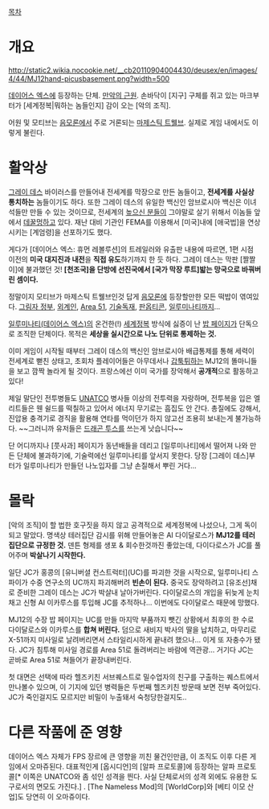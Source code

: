 [[목차]]

= 개요 =
http://static2.wikia.nocookie.net/__cb20110904004430/deusex/en/images/4/44/MJ12hand-picusbasement.png?width=500

[[데이어스 엑스]]에 등장하는 단체. [[만악의 근원]]. 손바닥이 [지구] 구체를 쥐고 있는 마크부터가 [세계정복|뭐하는 놈들인지] 감이 오는 [악의 조직].

어원 및 모티브는 [[음모론]]에서 주로 거론되는 [[마제스틱 트웰브]]. 실제로 게임 내에서도 이렇게 불린다.

= 활'''악'''상 =
[[그레이 데스]] 바이러스를 만들어내 전세계를 막장으로 만든 놈들이고, '''전세계를 사실상 통치하는''' 놈들이기도 하다. 또한 그레이 데스의 유일한 백신인 암브로시아 백신은 이녀석들만 만들 수 있는 것이므로, 전세계의 [[높으신 분들]]이 그야말로 살기 위해서 이놈들 앞에서 [[데꿀멍]]하고 있다. 재난 대비 기관인 FEMA를 이용해서 [미국]내에 [애국법]을 연상시키는 [계엄령]을 선포하기도 했다.

게다가 [데이어스 엑스: 휴먼 레볼루션]의 트레일러와 유출판 내용에 따르면, 1편 시점 이전의 '''미국 대지진과 내전'''을 '''직접 유도'''하기까지 한 듯 하다. 그레이 데스는 막판 [짤짤이]에 불과했던 것! '''[천조국]을 단방에 선진국에서 [국가 막장 루트]밟는 망국으로 바꿔버린 셈이다.'''

정말이지 모티브가 마제스틱 트웰브인것 답게 [[음모론]]에 등장할만한 모든 떡밥이 엮여있다. [[그림자 정부]], [[외계인]], [[Area 51]], [[기술독재]], [[판옵티콘]], [[일루미나티]]까지...

[[일루미나티(데이어스 엑스)]]의 온건한(!) [[세계정복]] 방식에 싫증이 난 [[밥 페이지]]가 단독으로 조직한 단체이다. 목적은 '''세상을 실시간으로 나노 단위로 통제하는 것.'''

이미 게임이 시작될 때부터 그레이 데스의 백신인 암브로시아 배급통제를 통해 세력이 전세계로 뻗친 상태고, 초회차 플레이어들은 아무데서나 [[갑툭튀]]하는 MJ12의 똘마니들을 보고 깜짝 놀라게 될 것이다. 프랑스에선 이미 국가를 장악해서 '''공개적'''으로 활동하고 있다! 

제일 말단인 전투병들도 [[UNATCO]] 병사들 이상의 전투력을 자랑하며, 전투복을 입은 엘리트들은 웬 쉴드를 떡칠하고 있어서 에너지 무기로는 흠집도 안 간다. 총질에도 강해서, 진압용 충격기로 경직을 활용해 연타를 먹이던가 하지 않고선 조용히 보내는게 불가능하다. ~~그러니까 유저들은 [[드래곤 투스]]를 쓰는게 낫습니다~~

단 어디까지나 [풋사과] 페이지가 동년배들을 데리고 [일루미나티]에서 떨어져 나와 만든 단체에 불과하기에, 기술력에선 일루미나티를 앞서지 못한다. 당장 [그레이 데스]부터가 일루미나티가 만들던 나노입자를 그냥 손질해서 뿌린 거다...

= 몰락 =
[악의 조직]이 할 법한 호구짓을 하지 않고 공격적으로 세계정복에 나섰으나, 그게 독이 되고 말았다. 명색상 테러집단 감시를 위해 만들어놓은 AI 다이달로스가 '''MJ12를 테러집단으로 규정한 것.''' 덴튼 형제를 생포 & 회수한것까진 좋았는데, 다이다로스가 JC를 풀어주며 '''박살나기 시작한다.'''

일단 JC가 홍콩의 [유니버셜 컨스트럭터](UC)를 파괴한 것을 시작으로, 일루미나티 스파이가 수중 연구소의 UC까지 파괴해버려 '''빈손이 된다.''' 중국도 장악하려고 [유조선]채로 준비한 그레이 데스는 JC가 박살내 날아가버린다. 다이달로스의 개입을 뒤늦게 눈치채고 신형 AI 이카루스를 투입해 JC를 추적하나... 이번에도 다이달로스 때문에 망했다.

MJ12의 수장 밥 페이지는 UC를 만들 마지막 부품까지 뺏긴 상황에서 최후의 한 수로 다이달로스와 이카루스를 '''합쳐 버린다.''' 덤으로 새비지 박사의 딸을 납치하고, 마무리로 X-51까지 미사일로 날려버리면서 스타일리시하게 끝내려 했으나... 이게 또 자충수가 됐다. JC가 침투해 미사일 경로를 Area 51로 돌려버리는 바람에 역관광... 거기다 JC는 곧바로 Area 51로 쳐들어가 끝장내버린다.

첫 대면은 선택에 따라 헬즈키친 서브퀘스트로 밀수업자의 친구를 구출하는 퀘스트에서 만나볼수 있으며, 이 기지에 있던 병력들은 두번째 헬즈키친 방문때 보면 전부 죽어있다. JC가 죽인걸지도 모르지만 비밀이 누출돼서 숙청당한걸지도..

= 다른 작품에 준 영향 =
데이어스 엑스 자체가 FPS 장르에 큰 영향을 끼친 물건인만큼, 이 조직도 이후 다른 게임에서 오마쥬된다. 대표적인게 [옵시디언]의 [알파 프로토콜]에 등장하는 알파 프로토콜[* 이쪽은 UNATCO와 좀 섞인 성격을 띈다. 사실 단체로서의 성격 외에도 유용한 도구로서의 면모도 가진다.] . [The Nameless Mod]의 [WorldCorp]와 [베티 이모 산업]도 당연히 이 오마쥬이다.

